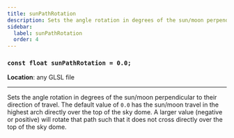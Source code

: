 ```yaml
---
title: sunPathRotation
description: Sets the angle rotation in degrees of the sun/moon perpendicular to their direction of travel.
sidebar:
  label: sunPathRotation
  order: 4
---
```


### `const float sunPathRotation = 0.0;`

**Location**: any GLSL file

---

Sets the angle rotation in degrees of the sun/moon perpendicular to their direction of travel. The default value of `0.0` has the sun/moon travel in the highest arch directly over the top of the sky dome. A larger value (negative or positive) will rotate that path such that it does not cross directly over the top of the sky dome.